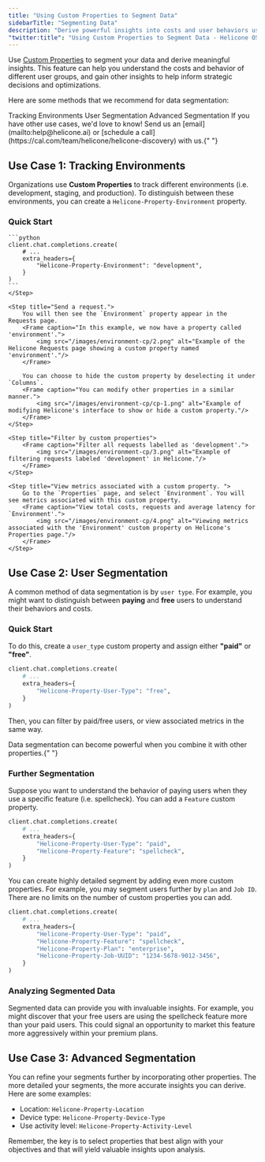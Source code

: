 ```yaml
---
title: "Using Custom Properties to Segment Data"
sidebarTitle: "Segmenting Data"
description: "Derive powerful insights into costs and user behaviors using custom properties in Helicone. Learn to track environments, user types, and more."
"twitter:title": "Using Custom Properties to Segment Data - Helicone OSS LLM Observability"
---
```



Use [Custom Properties](features/advanced-usage/custom-properties) to segment your data and derive meaningful insights. This feature can help you understand the costs and behavior of different user groups, and gain other insights to help inform strategic decisions and optimizations.

Here are some methods that we recommend for data segmentation:

<CardGroup cols={3}>
  <Card
    title="Use Case 1"
    href="/use-cases/segmentation#use-case-1-tracking-environments"
  >
    Tracking Environments
  </Card>
  <Card
    title="Use Case 2"
    href="/use-cases/segmentation#use-case-2-user-segmentation"
  >
    User Segmentation
  </Card>
  <Card
    title="Use Case 3"
    href="/use-cases/segmentation#use-case-3-advanced-segmentation"
  >
    Advanced Segmentation
  </Card>
</CardGroup>

<Note>
  If you have other use cases, we'd love to know! Send us an
  [email](mailto:help@helicone.ai) or [schedule a
  call](https://cal.com/team/helicone/helicone-discovery) with us.{" "}
</Note>

## Use Case 1: Tracking Environments

Organizations use **Custom Properties** to track different environments (i.e. development, staging, and production). To distinguish between these environments, you can create a `Helicone-Property-Environment` property.

### Quick Start

<Steps>
    <Step title="Add the 'Environment' property and assign a value.">

    ```python
    client.chat.completions.create(
        # ...
        extra_headers={
            "Helicone-Property-Environment": "development",
        }
    )
    ```
    </Step>

    <Step title="Send a request.">
        You will then see the `Environment` property appear in the Requests page.
        <Frame caption="In this example, we now have a property called 'environment'.">
            <img src="/images/environment-cp/2.png" alt="Example of the Helicone Requests page showing a custom property named 'environment'."/>
        </Frame>

        You can choose to hide the custom property by deselecting it under `Columns`.
        <Frame caption="You can modify other properties in a similar manner.">
            <img src="/images/environment-cp/cp-1.png" alt="Example of modifying Helicone's interface to show or hide a custom property."/>
        </Frame>
    </Step>

    <Step title="Filter by custom properties">
        <Frame caption="Filter all requests labelled as 'development'.">
            <img src="/images/environment-cp/3.png" alt="Example of filtering requests labeled 'development' in Helicone."/>
        </Frame>
    </Step>

    <Step title="View metrics associated with a custom property. ">
        Go to the `Properties` page, and select `Environment`. You will see metrics associated with this custom property.
        <Frame caption="View total costs, requests and average latency for `Environment'.">
            <img src="/images/environment-cp/4.png" alt="Viewing metrics associated with the 'Environment' custom property on Helicone's Properties page."/>
        </Frame>
    </Step>

</Steps>

## Use Case 2: User Segmentation

A common method of data segmentation is by `user type`. For example, you might want to distinguish between **paying** and **free** users to understand their behaviors and costs.

### Quick Start

To do this, create a `user_type` custom property and assign either **"paid"** or **"free"**.

```python
client.chat.completions.create(
    # ...
    extra_headers={
        "Helicone-Property-User-Type": "free",
    }
)
```

Then, you can filter by paid/free users, or view associated metrics in the same way.

<Tip>
  Data segmentation can become powerful when you combine it with other
  properties.{" "}
</Tip>

### Further Segmentation

Suppose you want to understand the behavior of paying users when they use a specific feature (i.e. spellcheck). You can add a `Feature` custom property.

```python
client.chat.completions.create(
    # ...
    extra_headers={
        "Helicone-Property-User-Type": "paid",
        "Helicone-Property-Feature": "spellcheck",
    }
)
```

You can create highly detailed segment by adding even more custom properties. For example, you may segment users further by `plan` and `Job ID`. There are no limits on the number of custom properties you can add.

```python
client.chat.completions.create(
    # ...
    extra_headers={
        "Helicone-Property-User-Type": "paid",
        "Helicone-Property-Feature": "spellcheck",
        "Helicone-Property-Plan": "enterprise",
        "Helicone-Property-Job-UUID": "1234-5678-9012-3456",
    }
)
```

### Analyzing Segmented Data

Segmented data can provide you with invaluable insights. For example, you might discover that your free users are using the spellcheck feature more than your paid users. This could signal an opportunity to market this feature more aggressively within your premium plans.

## Use Case 3: Advanced Segmentation

You can refine your segments further by incorporating other properties. The more detailed your segments, the more accurate insights you can derive. Here are some examples:

- Location: `Helicone-Property-Location`
- Device type: `Helicone-Property-Device-Type`
- Use activity level: `Helicone-Property-Activity-Level`

Remember, the key is to select properties that best align with your objectives and that will yield valuable insights upon analysis.

<QuestionsSection />
